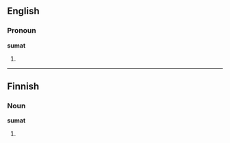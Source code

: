 ==English==
===Pronoun===
'''sumat'''

# {{obsolete spelling of|summat}}
----
==Finnish==

===Noun===
'''sumat'''

# {{plural of|suma|lang=Finnish}}